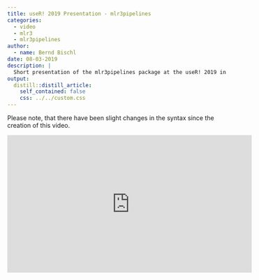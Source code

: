 ```yaml
---
title: useR! 2019 Presentation - mlr3pipelines
categories:
  - video
  - mlr3
  - mlr3pipelines
author:
  - name: Bernd Bischl
date: 08-03-2019
description: |
  Short presentation of the mlr3pipelines package at the useR! 2019 in Toulouse.
output:
  distill::distill_article:
    self_contained: false
    css: ../../custom.css
---
```


Please note, that there have been slight changes in the syntax since the creation of this video.

<iframe width="560" height="315" src="https://www.youtube.com/embed/gEW5RxkbQuQ?rel=0" frameborder="0" allowfullscreen></iframe>
